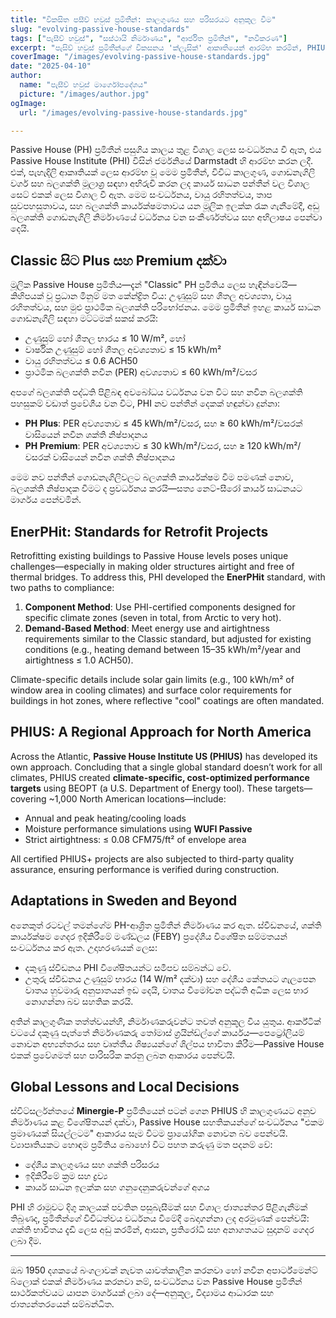 ```yaml
---
title: "විකසිත පසීව් හවුස් ප්‍රමිතීන්: කාලගුණය සහ පරිසරයට අනුකූල වීම"
slug: "evolving-passive-house-standards"
tags: ["පැසීව් හවුස්", "සස්ථායි නිර්මාණය", "ආර්ජිත ප්‍රමිතීන්", "නවීකරණ"]
excerpt: "පැසිව් හවුස් ප්‍රමිතීන්ගේ විකසනය 'ක්ලැසික්' ආකෘතියෙන් ආරම්භ කරමින්, PHIUS සහ EnerPHit වැනි කාලගුණ-විශේෂිත සහතිකයන්ට යන අතර, යෝජිත ප්‍රමාණය සහ ලෝකීය අදාළතාවය සඳහා වර්ධනය වන අවශ්‍යතාවය පෙන්වයි."
coverImage: "/images/evolving-passive-house-standards.jpg"
date: "2025-04-10"
author:
  name: "පැසීව් හවුස් මාර්ගෝපදේශය"
  picture: "/images/author.jpg"
ogImage:
  url: "/images/evolving-passive-house-standards.jpg"

---
```

Passive House (PH) ප්‍රමිතීන් පසුගිය කාලය තුළ විශාල ලෙස සංවර්ධනය වී ඇත, එය Passive House Institute (PHI) විසින් ජර්මනියේ Darmstadt හි ආරම්භ කරන ලදී. එක්, පැහැදිලි ආකෘතියක් ලෙස ආරම්භ වූ මෙම ප්‍රමිතීන්, විවිධ කාලගුණ, ගොඩනැගිලි වර්ග සහ බලශක්ති මූලාශ්‍ර සඳහා අභිරුචි කරන ලද කාර්ය සාධන පන්තීන් වල විශාල සෙට් එකක් ලෙස විශාල වී ඇත. මෙම සංවර්ධනය, වායු රහිතත්වය, තාප සුවපහසුතාවය, සහ බලශක්ති කාර්යක්ෂමතාවය යන මූලික ඉලක්ක රැක ගැනීමේදී, අඩු බලශක්ති ගොඩනැගිලි නිර්මාණයේ වර්ධනය වන සංකීර්ණත්වය සහ අභිලාෂය පෙන්වා දෙයි.

## Classic සිට Plus සහ Premium දක්වා

මූලික Passive House ප්‍රමිතිය—දැන් "Classic" PH ප්‍රමිතිය ලෙස හැඳින්වෙයි—කිහිපයක් වූ ප්‍රධාන මිනුම් මත කේන්ද්‍රිත විය: උණුසුම් සහ ශීතල අවශ්‍යතා, වායු රහිතත්වය, සහ මුළු ප්‍රාථමික බලශක්ති පරිභෝජනය. මෙම ප්‍රමිතීන් ඉහළ කාර්ය සාධන ගොඩනැගිලි සඳහා මට්ටමක් සකස් කරයි:

- උණුසුම් හෝ ශීතල භාරය ≤ 10 W/m², හෝ
- වාර්ෂික උණුසුම් හෝ ශීතල අවශ්‍යතාව ≤ 15 kWh/m²
- වායු රහිතත්වය ≤ 0.6 ACH50
- ප්‍රාථමික බලශක්ති නවීන (PER) අවශ්‍යතාව ≤ 60 kWh/m²/වසර

අපගේ බලශක්ති පද්ධති පිළිබඳ අවබෝධය වර්ධනය වන විට සහ නවීන බලශක්ති පහසුකම් වඩාත් ප්‍රවේශීය වන විට, PHI නව පන්තීන් දෙකක් හඳුන්වා දුන්නා:

- **PH Plus**: PER අවශ්‍යතාව ≤ 45 kWh/m²/වසර, සහ ≥ 60 kWh/m²/වසරක් වාසියෙන් නවීන ශක්ති නිෂ්පාදනය
- **PH Premium**: PER අවශ්‍යතාව ≤ 30 kWh/m²/වසර, සහ ≥ 120 kWh/m²/වසරක් වාසියෙන් නවීන ශක්ති නිෂ්පාදනය

මෙම නව පන්තීන් ගොඩනැගිලිවලට බලශක්ති කාර්යක්ෂම වීම පමණක් නොව, බලශක්ති නිෂ්පාදක වීමට ද ප්‍රවර්ධනය කරයි—සත්‍ය නෙට්-සීරෝ කාර්ය සාධනයට මාර්ගය පෙන්වමින්.
## EnerPHit: Standards for Retrofit Projects

Retrofitting existing buildings to Passive House levels poses unique challenges—especially in making older structures airtight and free of thermal bridges. To address this, PHI developed the **EnerPHit** standard, with two paths to compliance:

1. **Component Method**: Use PHI-certified components designed for specific climate zones (seven in total, from Arctic to very hot).
2. **Demand-Based Method**: Meet energy use and airtightness requirements similar to the Classic standard, but adjusted for existing conditions (e.g., heating demand between 15–35 kWh/m²/year and airtightness ≤ 1.0 ACH50).

Climate-specific details include solar gain limits (e.g., 100 kWh/m² of window area in cooling climates) and surface color requirements for buildings in hot zones, where reflective "cool" coatings are often mandated.

## PHIUS: A Regional Approach for North America

Across the Atlantic, **Passive House Institute US (PHIUS)** has developed its own approach. Concluding that a single global standard doesn’t work for all climates, PHIUS created **climate-specific, cost-optimized performance targets** using BEOPT (a U.S. Department of Energy tool). These targets—covering ~1,000 North American locations—include:

- Annual and peak heating/cooling loads
- Moisture performance simulations using **WUFI Passive**
- Strict airtightness: ≤ 0.08 CFM75/ft² of envelope area

All certified PHIUS+ projects are also subjected to third-party quality assurance, ensuring performance is verified during construction.
## Adaptations in Sweden and Beyond

අනෙකුත් රටවල් තමන්ගේම PH-ආශ්‍රිත ප්‍රමිතීන් නිර්මාණය කර ඇත. ස්වීඩනයේ, ශක්ති කාර්යක්ෂම ගෙදර ඉදිකිරීමේ මණ්ඩලය (FEBY) ප්‍රදේශීය විශේෂිත සම්මතයන් සංවර්ධනය කර ඇත. උදාහරණයක් ලෙස:

- දකුණු ස්වීඩනය PHI විශේෂිතයන්ට සමීපව සම්බන්ධ වේ.
- උතුරු ස්වීඩනය උණුසුම් භාරය (14 W/m² දක්වා) සහ දේශීය කේතයට ගැලපෙන වාතය හුවමාරු අනුපාතයන් ඉඩ දෙයි, වාතය විමෝචන පද්ධති අධික ලෙස භාර නොගන්නා බව සහතික කරයි.

අතින් කාලගුණික තත්ත්වයන්හි, නිර්මාණකරුවන්ට තවත් අනුකූල විය යුතුය. ආර්ක්ටික් වටයේ දකුණු පැත්තේ නිර්මාණකරු තෝමාස් ග්‍රයින්ඩ්ල්ගේ කාර්යය—පෙට්‍රෝලියම් නොවන අභ්‍යන්තරය සහ වෘත්තීය ශිෂ්‍යයන්ගේ ශිල්පය භාවිතා කිරීම—Passive House එකක් ප්‍රවේශමත් සහ පාරිසරික කරනු ලබන ආකාරය පෙන්වයි.

## Global Lessons and Local Decisions

ස්විට්සර්ලන්තයේ **Minergie-P** ප්‍රමිතියෙන් පටන් ගෙන PHIUS හි කාලගුණයට අනුව නිර්මාණය කළ විශේෂිතයන් දක්වා, Passive House සහතිකයන්ගේ සංවර්ධනය "එකම ප්‍රමාණයක් සියල්ලටම" ආකාරය සෑම විටම ප්‍රායෝගික නොවන බව පෙන්වයි. ව්‍යාපෘතියකට හොඳම ප්‍රමිතිය බොහෝ විට පහත කරුණු මත පදනම් වේ:

- දේශීය කාලගුණය සහ ශක්ති පරිසරය
- ඉදිකිරීමේ ක්‍රම සහ ද්‍රව්‍ය
- කාර්ය සාධන ඉලක්ක සහ ගනුදෙනුකරුවන්ගේ අගය

PHI හි රාමුවට දිගු කාලයක් පවතින පසුබැසීමක් සහ විශාල ජාත්‍යන්තර පිළිගැනීමක් තිබුණද, ප්‍රමිතීන්ගේ විවිධත්වය වර්ධනය වීමේදී බෙදාගන්නා ලද අරමුණක් පෙන්වයි: ශක්ති භාවිතය දැඩි ලෙස අඩු කරමින්, ආසන, ප්‍රතිරෝධී සහ අනාගතයට සුදානම් ගෙදර ලබා දීම.

---

ඔබ 1950 දශකයේ බංගලාවක් නැවත යාවත්කාලීන කරනවා හෝ නවීන අපාර්ට්මෙන්ට් බ්ලොක් එකක් නිර්මාණය කරනවා නම්, සංවර්ධනය වන Passive House ප්‍රමිතීන් සාර්ථකත්වයට යාපන මාර්ගයක් ලබා දේ—අනුකූල, විද්‍යාමය ආධාරක සහ ජාත්‍යන්තරයෙන් සම්බන්ධිත.
